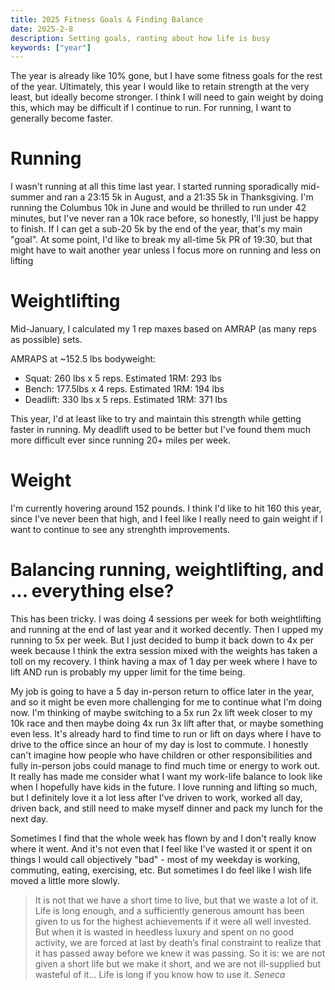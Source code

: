 ```yaml
---
title: 2025 Fitness Goals & Finding Balance
date: 2025-2-8
description: Setting goals, ranting about how life is busy
keywords: ["year"]
---
```


The year is already like 10% gone, but I have some fitness goals for the rest of the year. Ultimately, this year I would like to retain strength at the very least, but ideally become stronger. I think I will need to gain weight by doing this, which may be difficult if I continue to run. For running, I want to generally become faster.

# Running

I wasn't running at all this time last year. I started running sporadically mid-summer and ran a 23:15 5k in August, and a 21:35 5k in Thanksgiving. I'm running the Columbus 10k in June and would be thrilled to run under 42 minutes, but I've never ran a 10k race before, so honestly, I'll just be happy to finish. If I can get a sub-20 5k by the end of the year, that's my main "goal". At some point, I'd like to break my all-time 5k PR of 19:30, but that might have to wait another year unless I focus more on running and less on lifting

# Weightlifting

Mid-January, I calculated my 1 rep maxes based on AMRAP (as many reps as possible) sets.

AMRAPS at ~152.5 lbs bodyweight:
- Squat: 260 lbs x 5 reps. Estimated 1RM: 293 lbs
- Bench: 177.5lbs x 4 reps. Estimated 1RM: 194 lbs
- Deadlift: 330 lbs x 5 reps. Estimated 1RM: 371 lbs

This year, I'd at least like to try and maintain this strength while getting faster in running. My deadlift used to be better but I've found them much more difficult ever since running 20+ miles per week.

# Weight

I'm currently hovering around 152 pounds. I think I'd like to hit 160 this year, since I've never been that high, and I feel like I really need to gain weight if I want to continue to see any strenghth improvements. 

# Balancing running, weightlifting, and ... everything else?

This has been tricky. I was doing 4 sessions per week for both weightlifting and running at the end of last year and it worked decently. Then I upped my running to 5x per week. But I just decided to bump it back down to 4x per week because I think the extra session mixed with the weights has taken a toll on my recovery. I think having a max of 1 day per week where I have to lift AND run is probably my upper limit for the time being. 

My job is going to have a 5 day in-person return to office later in the year, and so it might be even more challenging for me to continue what I'm doing now. I'm thinking of maybe switching to a 5x run 2x lift week closer to my 10k race and then maybe doing 4x run 3x lift after that, or maybe something even less. It's already hard to find time to run or lift on days where I have to drive to the office since an hour of my day is lost to commute. I honestly can't imagine how people who have children or other responsibilities and fully in-person jobs could manage to find much time or energy to work out. It really has made me consider what I want my work-life balance to look like when I hopefully have kids in the future. I love running and lifting so much, but I definitely love it a lot less after I've driven to work, worked all day, driven back, and still need to make myself dinner and pack my lunch for the next day. 

Sometimes I find that the whole week has flown by and I don't really know where it went. And it's not even that I feel like I've wasted it or spent it on things I would call objectively "bad" - most of my weekday is working, commuting, eating, exercising, etc. But sometimes I do feel like I wish life moved a little more slowly.

> It is not that we have a short time to live, but that we waste a lot of it. Life is long enough, and a sufficiently generous amount has been given to us for the highest achievements if it were all well invested. But when it is wasted in heedless luxury and spent on no good activity, we are forced at last by death’s final constraint to realize that it has passed away before we knew it was passing. So it is: we are not given a short life but we make it short, and we are not ill-supplied but wasteful of it… Life is long if you know how to use it.
> <cite>Seneca</cite>